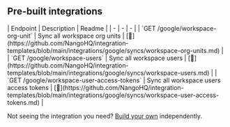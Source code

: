 
## Pre-built integrations

<AccordionGroup>


<Accordion title="Others">
| Endpoint | Description | Readme |
| - | - | - |
| `GET /google/workspace-org-unit` | Sync all workspace org units | [🔗](https://github.com/NangoHQ/integration-templates/blob/main/integrations/google/syncs/workspace-org-units.md) |
| `GET /google/workspace-users` | Sync all workspace users | [🔗](https://github.com/NangoHQ/integration-templates/blob/main/integrations/google/syncs/workspace-users.md) |
| `GET /google/workspace-user-access-tokens` | Sync all workspace users access tokens | [🔗](https://github.com/NangoHQ/integration-templates/blob/main/integrations/google/syncs/workspace-user-access-tokens.md) |
</Accordion>

</AccordionGroup>

<Tip>Not seeing the integration you need? [Build your own](https://nango.dev/docs/guides/platform/functions) independently.</Tip>
